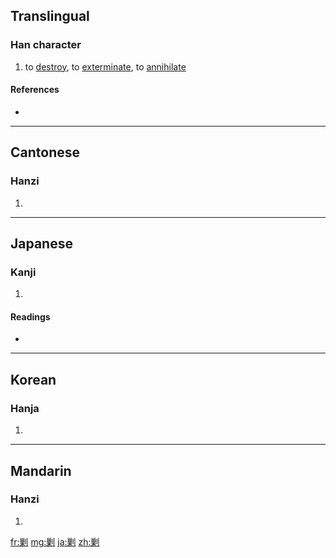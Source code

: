 {{also|勦}}
==Translingual==

===Han character===
{{Han char|rn=18|rad=刀|as=11|sn=13|four=2290<sub>0</sub>|canj=女木中弓 (VDLN)}}

# to [[destroy]], to [[exterminate]], to [[annihilate]]

====References====
* {{Han ref|kx=0143.381|dkj=02165|hdz=10354.180|uh=527F|ud=21119|bh=B6CF|bd=46799}}

----

==Cantonese==

===Hanzi===
{{yue-hanzi|jyut=|y=chaau1, jiu2}}

# {{defn|Cantonese}}

----

==Japanese==

===Kanji===
{{ja-kanji|grade=|rs=刀11}}

# {{defn|Japanese}}

====Readings====
* {{ja-readings|on=[[しょう]] (shō), [[そう]] (sō)|kun=[[たつ]] (tatsu), [[とる]] (toru)}}

----

==Korean==

===Hanja===
{{ko-hanja|hangeul=초|rv=cho|mr=ch'o}}

# {{defn|Korean}}

----

==Mandarin==

===Hanzi===
{{cmn-hanzi|pin=[[jiǎo]] ([[jiao3]])|wg=chiao<sup>3</sup>}}

# {{defn|Mandarin}}

[[fr:剿]]
[[mg:剿]]
[[ja:剿]]
[[zh:剿]]